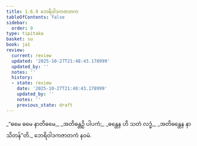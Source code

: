 ```yaml
---
title: 1.6.9 ဘေရိဝါဒကဇာတက
tableOfContents: false
sidebar:
  order: 9
type: tipitaka
basket: su
book: ja1
review:
  current: review
  updated: '2025-10-27T21:48:43.178999'
  updated_by: ''
  notes: ''
  history:
  - state: review
    date: '2025-10-27T21:48:43.178999'
    updated_by: ''
    notes: ''
    previous_state: draft
---
```



<ReviewStatus review={frontmatter.review} showDetails={true} />

<HypothesisAnnotation frontmatter={frontmatter} />

<DynamicBreadcrumb />

<Division number="59" book="ja1" e="ch" v="22" p="14">

<Paragraph number="129" type="verses" book="ja1">
_“ဓမေ ဓမေ နာတိဓမေ,_  
_အတိဓန္တဉှိ ပါပကံ;_  
_ဓန္တေန ဟိ သတံ လဒ္ဓံ,_  
_အတိဓန္တေန နာသိတန်”တိ._  


</Paragraph>
</Division>

<Paragraph number="130" type="center" book="ja1">
ဘေရိဝါဒကဇာတကံ နဝမံ.
</Paragraph>